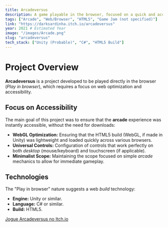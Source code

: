 ```yaml
---
title: Arcadeversus
description: A game playable in the browser, focused on a quick and accessible arcade experience.
tags: ["Arcade", "Web/Browser", "HTML5", "Game Jam (not specified)"]
link: "https://darksardinha.itch.io/arcadeversus"
year: 2021 # Estimated Year
image: "/images/Arcade.png" 
slug: "arcadeversus"
tech_stack: ["Unity (Probable)", "C#", "HTML5 Build"]
---
```


# Project Overview

**Arcadeversus** is a project developed to be played directly in the browser (*Play in browser*), which requires a focus on web optimization and accessibility.

## Focus on Accessibility

The main goal of this project was to ensure that the **arcade** experience was instantly accessible, without the need for downloads:

* **WebGL Optimization:** Ensuring that the HTML5 build (WebGL, if made in Unity) was lightweight and loaded quickly across various browsers.
* **Universal Controls:** Configuration of controls that work perfectly on both *desktop* (mouse/keyboard) and touchscreen (if applicable).
* **Minimalist Scope:** Maintaining the scope focused on simple *arcade* mechanics to allow for immediate gameplay.

## Technologies

The "Play in browser" nature suggests a web *build* technology:

* **Engine:** Unity or similar.
* **Language:** C# or similar.
* **Build:** HTML5.

[Jogue Arcadeversus no Itch.io](https://darksardinha.itch.io/arcadeversus)